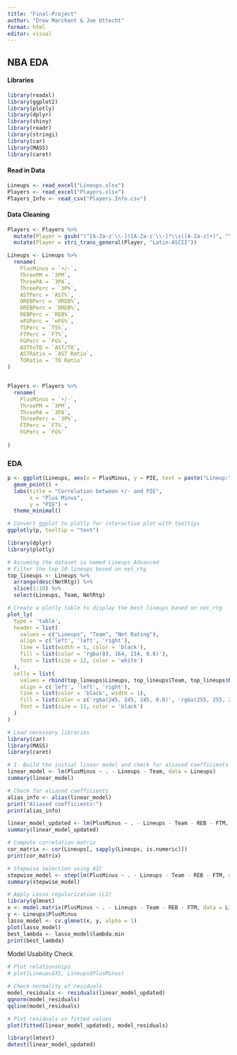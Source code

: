 ```yaml
---
title: "Final-Project"
author: "Drew Marchant & Joe Uttecht"
format: html
editor: visual
---
```


## NBA EDA

#### Libraries

```r
library(readxl)
library(ggplot2)
library(plotly)
library(dplyr)
library(shiny)
library(readr)
library(stringi)
library(car)
library(MASS)
library(caret)
```

#### Read in Data

```r
Lineups <- read_excel("Lineups.xlsx")
Players <- read_excel("Players.xlsx")
Players_Info <- read_csv("Players.Info.csv")
```

#### Data Cleaning

```r
Players <- Players %>%
  mutate(Player = gsub("(^[A-Za-z'\\-])[A-Za-z'\\-]*\\s([A-Za-z]+)", "\\1. \\2", Player)) %>%
  mutate(Player = stri_trans_general(Player, "Latin-ASCII"))

Lineups <- Lineups %>%
  rename(
    PlusMinus = `+/-`,
    ThreePM = `3PM`,
    ThreePA = `3PA`,
    ThreePerc = `3P%`,
    ASTPerc = `AST%`,
    OREBPerc = `OREB%`,
    DREBPerc = `DREB%`,
    REBPerc = `REB%`,
    eFGPerc = `eFG%`,
    TSPerc = `TS%`,
    FTPerc = `FT%`,
    FGPerc = `FG%`,
    ASTtoTO = `AST/TO`,
    ASTRatio = `AST Ratio`,
    TORatio = `TO Ratio`
)


Players <- Players %>%
  rename(
    PlusMinus = `+/-`,
    ThreePM = `3PM`,
    ThreePA = `3PA`,
    ThreePerc = `3P%`,
    FTPerc = `FT%`,
    FGPerc = `FG%`
    
)

```

### EDA

```r
p <- ggplot(Lineups, aes(x = PlusMinus, y = PIE, text = paste("Lineup:", Lineups, "<br>team:", Team, "<br>+/-:", PlusMinus, "<br>PIE:", PIE))) + 
  geom_point() + 
  labs(title = "Correlation between +/- and PIE", 
       x = "Plus Minus", 
       y = "PIE") + 
  theme_minimal()

# Convert ggplot to plotly for interactive plot with tooltips
ggplotly(p, tooltip = "text")
```

```r
library(dplyr)
library(plotly)

# Assuming the dataset is named Lineups_Advanced
# Filter the top 10 lineups based on net_rtg
top_lineups <- Lineups %>%
  arrange(desc(NetRtg)) %>%
  slice(1:10) %>%
  select(Lineups, Team, NetRtg)

# Create a plotly table to display the best lineups based on net_rtg
plot_ly(
  type = 'table',
  header = list(
    values = c("Lineups", "Team", "Net Rating"),
    align = c('left', 'left', 'right'),
    line = list(width = 1, color = 'black'),
    fill = list(color = 'rgba(93, 164, 214, 0.8)'),
    font = list(size = 12, color = 'white')
  ),
  cells = list(
    values = rbind(top_lineups$Lineups, top_lineups$Team, top_lineups$NetRtg),
    align = c('left', 'left', 'right'),
    line = list(color = 'black', width = 1),
    fill = list(color = c('rgba(245, 245, 245, 0.8)', 'rgba(255, 255, 255, 0.8)')),
    font = list(size = 11, color = 'black')
  )
)
```

```r
# Load necessary libraries
library(car)
library(MASS)
library(caret)

# 1. Build the initial linear model and check for aliased coefficients
linear_model <- lm(PlusMinus ~ . - Lineups - Team, data = Lineups)
summary(linear_model)

```

```r
# Check for aliased coefficients
alias_info <- alias(linear_model)
print("Aliased coefficients:")
print(alias_info)
```

```r
linear_model_updated <- lm(PlusMinus ~ . - Lineups - Team - REB - FTM, data = Lineups)
summary(linear_model_updated)
```

```r
# Compute correlation matrix
cor_matrix <- cor(Lineups[, sapply(Lineups, is.numeric)])
print(cor_matrix)

```

```r
# Stepwise selection using AIC
stepwise_model <- step(lm(PlusMinus ~ . - Lineups - Team - REB - FTM, data = Lineups), direction = "both")
summary(stepwise_model)

```

```r
# Apply Lasso regularization (L1)
library(glmnet)
x <- model.matrix(PlusMinus ~ . - Lineups - Team - REB - FTM, data = Lineups)[,-1] # remove intercept
y <- Lineups$PlusMinus
lasso_model <- cv.glmnet(x, y, alpha = 1)
plot(lasso_model)
best_lambda <- lasso_model$lambda.min
print(best_lambda)

```

Model Usability Check

```r
# Plot relationships
# plot(Lineups$X1, Lineups$PlusMinus)

# Check normality of residuals
model_residuals <- residuals(linear_model_updated)
qqnorm(model_residuals)
qqline(model_residuals)

# Plot residuals vs fitted values
plot(fitted(linear_model_updated), model_residuals)

library(lmtest)
dwtest(linear_model_updated)

```

